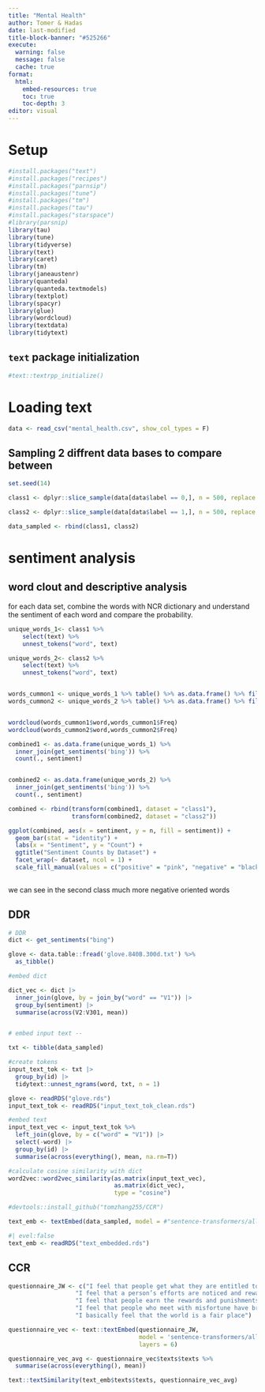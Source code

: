 ```yaml
---
title: "Mental Health"
author: Tomer & Hadas
date: last-modified
title-block-banner: "#525266"
execute: 
  warning: false
  message: false
  cache: true
format:
  html:
    embed-resources: true
    toc: true
    toc-depth: 3
editor: visual
---
```


# Setup

```r
#install.packages("text")
#install.packages("recipes")
#install.packages("parnsip")
#install.packages("tune")
#install.packages("tm")
#install.packages("tau")
#install.packages("starspace")
#library(parsnip)
library(tau)
library(tune)
library(tidyverse)
library(text)
library(caret)
library(tm)
library(janeaustenr)
library(quanteda)
library(quanteda.textmodels)
library(textplot)
library(spacyr)
library(glue)
library(wordcloud)
library(textdata)
library(tidytext)
```

## `text` package initialization

```r
#text::textrpp_initialize()
```

# Loading text

```r
data <- read_csv("mental_health.csv", show_col_types = F)
```

## Sampling 2 diffrent data bases to compare between

```r
set.seed(14)

class1 <- dplyr::slice_sample(data[data$label == 0,], n = 500, replace = F)

class2 <- dplyr::slice_sample(data[data$label == 1,], n = 500, replace = F)

data_sampled <- rbind(class1, class2)
```

# sentiment analysis

## word clout and descriptive analysis

for each data set, combine the words with NCR dictionary and understand the sentiment of each word and compare the probability.

```r
unique_words_1<- class1 %>%
    select(text) %>%
    unnest_tokens("word", text)

unique_words_2<- class2 %>%
    select(text) %>%
    unnest_tokens("word", text)


words_cummon1 <- unique_words_1 %>% table() %>% as.data.frame() %>% filter(Freq >10)
words_cummon2 <- unique_words_2 %>% table() %>% as.data.frame() %>% filter(Freq >10)


wordcloud(words_cummon1$word,words_cummon1$Freq)
wordcloud(words_cummon2$word,words_cummon2$Freq)

combined1 <- as.data.frame(unique_words_1) %>%
  inner_join(get_sentiments('bing')) %>%
  count(., sentiment)


combined2 <- as.data.frame(unique_words_2) %>%
  inner_join(get_sentiments('bing')) %>%
  count(., sentiment)

combined <- rbind(transform(combined1, dataset = "class1"),
                  transform(combined2, dataset = "class2"))

ggplot(combined, aes(x = sentiment, y = n, fill = sentiment)) +
  geom_bar(stat = "identity") +
  labs(x = "Sentiment", y = "Count") +
  ggtitle("Sentiment Counts by Dataset") +
  facet_wrap(~ dataset, ncol = 1) +
  scale_fill_manual(values = c("positive" = "pink", "negative" = "black"))
          

```

we can see in the second class much more negative oriented words

## DDR

```r
# DDR
dict <- get_sentiments("bing")

glove <- data.table::fread('glove.840B.300d.txt') %>% 
  as_tibble()

#embed dict

dict_vec <- dict |>
  inner_join(glove, by = join_by("word" == "V1")) |>
  group_by(sentiment) |>
  summarise(across(V2:V301, mean))


# embed input text --

txt <- tibble(data_sampled)

#create tokens
input_text_tok <- txt |> 
  group_by(id) |> 
  tidytext::unnest_ngrams(word, txt, n = 1) 

glove <- readRDS("glove.rds")
input_text_tok <- readRDS("input_text_tok_clean.rds")

#embed text
input_text_vec <- input_text_tok %>% 
  left_join(glove, by = c("word" = "V1")) |> 
  select(-word) |> 
  group_by(id) |> 
  summarise(across(everything(), mean, na.rm=T))

```

```r
#calculate cosine similarity with dict
word2vec::word2vec_similarity(as.matrix(input_text_vec), 
                              as.matrix(dict_vec), 
                              type = "cosine")

```

```r
#devtools::install_github("tomzhang255/CCR")


```

```r
text_emb <- textEmbed(data_sampled, model = #"sentence-transformers/all-MiniLM-L6-v2", layers = 6)

```

```r

#| evel:false
text_emb <- readRDS("text_embedded.rds")
```

## CCR

```r
questionnaire_JW <- c("I feel that people get what they are entitled to have",
                   "I feel that a person’s efforts are noticed and rewarded",
                   "I feel that people earn the rewards and punishments they get",
                   "I feel that people who meet with misfortune have brought it on themselves",
                   "I basically feel that the world is a fair place")

questionnaire_vec <- text::textEmbed(questionnaire_JW, 
                                     model = 'sentence-transformers/all-MiniLM-L6-v2', 
                                     layers = 6)

questionnaire_vec_avg <- questionnaire_vec$texts$texts %>% 
  summarise(across(everything(), mean))

text::textSimilarity(text_emb$texts$texts, questionnaire_vec_avg)


```
